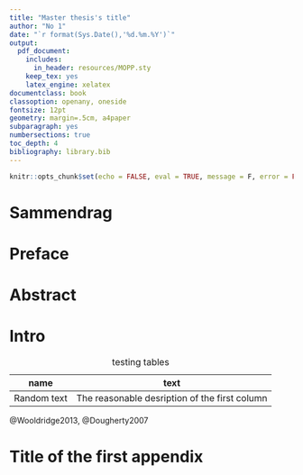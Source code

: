 ---
title: "Master thesis's title"
author: "No 1"
date: "`r format(Sys.Date(),'%d.%m.%Y')`"
output:
  pdf_document:
    includes:
      in_header: resources/MOPP.sty
    keep_tex: yes
    latex_engine: xelatex
documentclass: book
classoption: openany, oneside
fontsize: 12pt
geometry: margin=.5cm, a4paper
subparagraph: yes
numbersections: true
toc_depth: 4
bibliography: library.bib
---

```{r , include=FALSE}
knitr::opts_chunk$set(echo = FALSE, eval = TRUE, message = F, error = FALSE)
```
<!-- If you want to write your MOPP in English, type on a new line \inEnglish -->
<!-- \inEnglish -->
\inEnglish

<!-- If you will have Appendices, type  "yes" in the next i.e \withAppendices{yes} -->
\withAppendices{yes}

\MoppTitle

# Sammendrag

\lipsum[3]

# Preface

\lipsum[2]

# Abstract
\lipsum[2]

\MoppLists

# Intro

| name        | text                                         |
| ------------|----------------------------------------------|
| Random text | The reasonable desription of the first column|

Table: testing tables

\lipsum[2-20]

\begin{figure}
\includegraphics{resources/nordlogoen}
\caption{testin figure}
\end{figure}
@Wooldridge2013, @Dougherty2007

<!-- If you have Appendices, type on a new line \Appendices  and create a new chapter with a desired appendix-->

\Appendices

# Title of the first appendix

\MoppRefs
